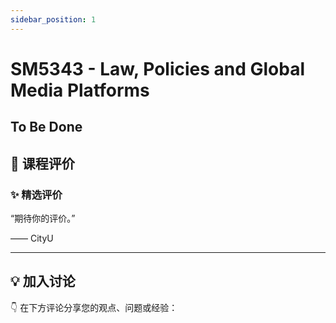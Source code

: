 ```yaml
---
sidebar_position: 1
---
```



# SM5343 - Law, Policies and Global Media Platforms

## To Be Done

## **💬 课程评价**

### ✨ **精选评价**
<div className={commentStyles.commentBox}>
    <p className={commentStyles.commentText}>
        “期待你的评价。”
    </p>
    <p className={commentStyles.commentAuthor}>—— CityU</p>
</div>

---

## **💡 加入讨论**

👇 在下方评论分享您的观点、问题或经验：
<Utterances />
